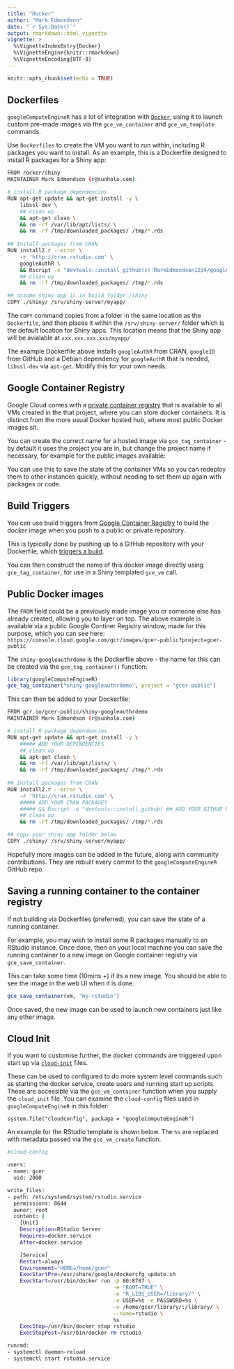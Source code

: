 ```yaml
---
title: "Docker"
author: "Mark Edmondson"
date: "`r Sys.Date()`"
output: rmarkdown::html_vignette
vignette: >
  %\VignetteIndexEntry{Docker}
  %\VignetteEngine{knitr::rmarkdown}
  %\VignetteEncoding{UTF-8}
---
```


```r
knitr::opts_chunk$set(echo = TRUE)
```

## Dockerfiles

`googleComputeEngineR` has a lot of integration with [`Docker`](https://www.docker.com/), using it to launch custom pre-made images via the `gce_vm_container` and `gce_vm_template` commands. 

Use `Dockerfiles` to create the VM you want to run within, including R packages you want to install.  As an example, this is a Dockerfile designed to install R packages for a Shiny app:

```sh
FROM rocker/shiny
MAINTAINER Mark Edmondson (r@sunholo.com)

# install R package dependencies
RUN apt-get update && apt-get install -y \
    libssl-dev \
    ## clean up
    && apt-get clean \ 
    && rm -rf /var/lib/apt/lists/ \ 
    && rm -rf /tmp/downloaded_packages/ /tmp/*.rds
    
## Install packages from CRAN
RUN install2.r --error \ 
    -r 'http://cran.rstudio.com' \
    googleAuthR \
    && Rscript -e "devtools::install_github(c('MarkEdmondson1234/googleID')" \
    ## clean up
    && rm -rf /tmp/downloaded_packages/ /tmp/*.rds

## assume shiny app is in build folder /shiny
COPY ./shiny/ /srv/shiny-server/myapp/

```

The `COPY` command copies from a folder in the same location as the `Dockerfile`, and then places it within the `/srv/shiny-server/` folder which is the default location for Shiny apps.  This location means that the Shiny app will be avialable at `xxx.xxx.xxx.xxx/myapp/`

The example Dockerfile above installs `googleAuthR` from CRAN, `googleID` from GitHub and a Debian dependency for `googleAuthR` that is needed, `libssl-dev` via `apt-get`.  Modify this for your own needs. 

## Google Container Registry

Google Cloud comes with a [private container registry](https://cloud.google.com/container-registry/) that is available to all VMs created in the that project, where you can store docker containers.  It is distinct from the more usual Docker hosted hub, where most public Docker images sit. 

You can create the correct name for a hosted image via `gce_tag_container` - by default it uses the project you are in, but change the project name if necessary, for example for the public images available:

You can use this to save the state of the container VMs so you can redeploy them to other instances quickly, without needing to set them up again with packages or code.

## Build Triggers

You can use build triggers from [Google Container Registry](https://cloud.google.com/container-registry/) to build the docker image when you push to a public or private repository. 

This is typically done by pushing up to a GitHub repository with your Dockerfile, which [triggers a build](https://cloud.google.com/container-builder/docs/concepts/creating-build-triggers).  

You can then construct the name of this docker image directly using `gce_tag_container`, for use in a Shiny templated `gce_vm` call.

## Public Docker images

The `FROM` field could be a previously made image you or someone else has already created, allowing you to layer on top.  The above example is available via a public Google Continer Registry window, made for this purpose, which you can see here: `https://console.cloud.google.com/gcr/images/gcer-public?project=gcer-public`

The `shiny-googleauthrdemo` is the Dockerfile above - the name for this can be created via the `gce_tag_container()` function:

```r
library(googleComputeEngineR)
gce_tag_container("shiny-googleauthrdemo", project = "gcer-public")
```

This can then be added to your Dockerfile:

```sh
FROM gcr.io/gcer-public/shiny-googleauthrdemo
MAINTAINER Mark Edmondson (r@sunholo.com)

# install R package dependencies
RUN apt-get update && apt-get install -y \
    ##### ADD YOUR DEPENDENCIES
    ## clean up
    && apt-get clean \ 
    && rm -rf /var/lib/apt/lists/ \ 
    && rm -rf /tmp/downloaded_packages/ /tmp/*.rds
    
## Install packages from CRAN
RUN install2.r --error \ 
    -r 'http://cran.rstudio.com' \
    ##### ADD YOUR CRAN PACKAGES
    ##### && Rscript -e "devtools::install_github( ## ADD YOUR GITHUB PACKAGES )" \
    ## clean up
    && rm -rf /tmp/downloaded_packages/ /tmp/*.rds

## copy your shiny app folder below
COPY ./shiny/ /srv/shiny-server/myapp/
```

Hopefully more images can be added in the future, along with community contributions.  They are rebuilt every commit to the `googleComputeEngineR` GitHub repo. 

## Saving a running container to the container registry

If not building via Dockerfiles (preferred), you can save the state of a running container.

For example, you may wish to install some R packages manually to an RStudio instance. Once done, then on your local machine you can save the running container to a new image on Google container registry via `gce_save_container`.

This can take some time (10mins +) if its a new image. You should be able to see the image in the web UI when it is done.
 
```r
gce_save_container(vm, "my-rstudio")
```

Once saved, the new image can be used to launch new containers just like any other image.

## Cloud Init

If you want to customise further, the docker commands are triggered upon start up via [`cloud-init`](https://cloudinit.readthedocs.io/en/latest/) files.  

These can be used to configured to do more system level commands such as starting the docker service, create users and running start up scripts.  These are accessible via the `gce_vm_container` function when you supply the `cloud_init` file. You can examine the `cloud-config` files used in `googleComputeEngineR` in this folder: 

```
system.file("cloudconfig", package = "googleComputeEngineR")
```

An example for the RStudio template is shown below.  The `%s` are replaced with metadata passed via the `gce_vm_create` function. 

```sh
#cloud-config

users:
- name: gcer
  uid: 2000

write_files:
- path: /etc/systemd/system/rstudio.service
  permissions: 0644
  owner: root
  content: |
    [Unit]
    Description=RStudio Server
    Requires=docker.service
    After=docker.service

    [Service]
    Restart=always
    Environment="HOME=/home/gcer"
    ExecStartPre=/usr/share/google/dockercfg_update.sh
    ExecStart=/usr/bin/docker run -p 80:8787 \
                                  -e "ROOT=TRUE" \
                                  -e "R_LIBS_USER=/library/" \
                                  -e USER=%s -e PASSWORD=%s \
                                  -v /home/gcer/library/:/library/ \
                                  --name=rstudio \
                                  %s
    ExecStop=/usr/bin/docker stop rstudio
    ExecStopPost=/usr/bin/docker rm rstudio

runcmd:
- systemctl daemon-reload
- systemctl start rstudio.service
```
